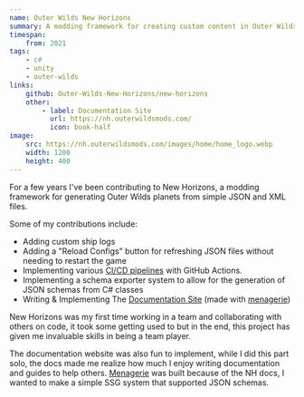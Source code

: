 ```yaml
---
name: Outer Wilds New Horizons
summary: A modding framework for creating custom content in Outer Wilds
timespan:
    from: 2021
tags:
    - c#
    - unity
    - outer-wilds
links:
    github: Outer-Wilds-New-Horizons/new-horizons
    other:
        - label: Documentation Site
          url: https://nh.outerwildsmods.com/
          icon: book-half
image:
    src: https://nh.outerwildsmods.com/images/home/home_logo.webp
    width: 1200
    height: 400
---
```



For a few years I've been contributing to New Horizons,
a modding framework for generating Outer Wilds planets from simple JSON and XML files.

Some of my contributions include:

-   Adding custom ship logs
-   Adding a "Reload Configs" button for refreshing JSON files without needing to
    restart the game
-   Implementing various
    [CI/CD pipelines](https://github.com/Outer-Wilds-New-Horizons/new-horizons/tree/main/.github/workflows)
    with GitHub Actions.
-   Implementing a schema exporter system to allow for the generation of JSON schemas
    from C# classes
-   Writing & Implementing The
    [Documentation Site](https://nh.outerwildsmods.com/) (made with [menagerie](/projects/menagerie))

New Horizons was my first time working in a team and collaborating with others
on code, it took some getting used to but in the end, this project has given
me invaluable skills in being a team player.

The documentation website was also fun to implement, while I did
this part solo, the docs made me realize how much I enjoy writing
documentation and guides to help others. [Menagerie](/projects/menagerie) was
built because of the NH docs, I wanted to make a simple SSG system that supported
JSON schemas.
